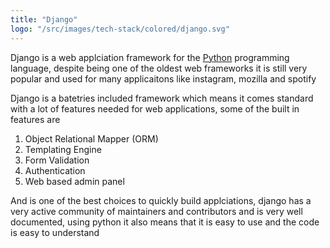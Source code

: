 ```yaml
---
title: "Django"
logo: "/src/images/tech-stack/colored/django.svg"
---
```


Django is a web applciation framework for the [Python](/stack/python) programming language, despite being one of the oldest web frameworks it is still very popular and used for many applicaitons like instagram, mozilla and spotify

Django is a batetries included framework which means it comes standard with a lot of features needed for web applications, some of the built in features are

1. Object Relational Mapper (ORM)
2. Templating Engine
3. Form Validation
4. Authentication
5. Web based admin panel

And is one of the best choices to quickly build applciations, django has a very active community of maintainers and contributors and is very well documented, using python it also means that it is easy to use and the code is easy to understand
